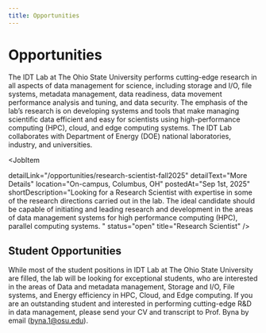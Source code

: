 ```yaml
---
title: Opportunities
---
```



# Opportunities

The IDT Lab at The Ohio State University performs cutting-edge research in all aspects of data management for science, including storage and I/O, file systems, metadata management, data readiness, data movement performance analysis and tuning, and data security. The emphasis of the lab’s research is on developing systems and tools that make managing scientific data efficient and easy for scientists using high-performance computing (HPC), cloud, and edge computing systems. The IDT Lab collaborates with Department of Energy (DOE) national laboratories, industry, and universities. 


<JobItem

  detailLink="/opportunities/research-scientist-fall2025"
  detailText="More Details"
  location="On-campus, Columbus, OH"
  postedAt="Sep 1st, 2025"
  shortDescription="Looking for a Research Scientist with expertise in some of the research directions carried out in the lab. The ideal candidate should be capable of initiating and leading research and development in the areas of data management systems for high performance computing (HPC), parallel computing systems. "
  status="open"
  title="Research Scientist"
/>

## Student Opportunities

While most of the student positions in IDT Lab at The Ohio State University are filled, 
the lab will be looking for exceptional students, who are interested in the areas of 
Data and metadata management, Storage and I/O, File systems, and Energy efficiency in HPC, 
Cloud, and Edge computing. If you are an outstanding student and interested in performing 
cutting-edge R&D in data management, please send your CV and transcript to Prof. Byna by email (byna.1@osu.edu).
